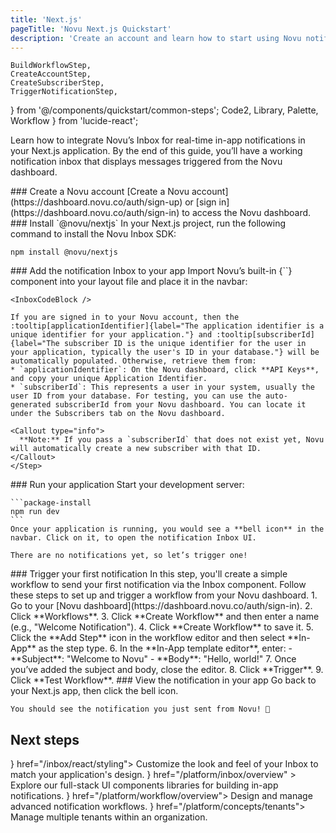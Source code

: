 ```yaml
---
title: 'Next.js'
pageTitle: 'Novu Next.js Quickstart'
description: 'Create an account and learn how to start using Novu notification Inbox in your Next.js application.'
---
```


    BuildWorkflowStep,
    CreateAccountStep,
    CreateSubscriberStep,
    TriggerNotificationStep,
} from '@/components/quickstart/common-steps';
  Code2,
  Library,
  Palette,
  Workflow
} from 'lucide-react';

Learn how to integrate Novu’s Inbox for real-time in-app notifications in your Next.js application. By the end of this guide, you’ll have a working notification inbox that displays messages triggered from the Novu dashboard.

<Steps>
  <Step>
  ### Create a Novu account
    [Create a Novu account](https://dashboard.novu.co/auth/sign-up) or [sign in](https://dashboard.novu.co/auth/sign-in) to access the Novu dashboard.
  </Step>

  <Step>
  ### Install `@novu/nextjs`
  In your Next.js project, run the following command to install the Novu Inbox SDK:
  
  ```package-install
  npm install @novu/nextjs
  ```

  </Step>

  <Step>
  ### Add the notification Inbox to your app
    Import Novu’s built-in <Method href="/platform/inbox/react/components/inbox">{`<Inbox />`}</Method> component into your layout file and place it in the navbar:

    <InboxCodeBlock />

    If you are signed in to your Novu account, then the :tooltip[applicationIdentifier]{label="The application identifier is a unique identifier for your application."} and :tooltip[subscriberId]{label="The subscriber ID is the unique identifier for the user in your application, typically the user's ID in your database."} will be automatically populated. Otherwise, retrieve them from:
    * `applicationIdentifier`: On the Novu dashboard, click **API Keys**, and copy your unique Application Identifier.
    * `subscriberId`: This represents a user in your system, usually the user ID from your database. For testing, you can use the auto-generated subscriberId from your Novu dashboard. You can locate it under the Subscribers tab on the Novu dashboard.

    <Callout type="info">
      **Note:** If you pass a `subscriberId` that does not exist yet, Novu will automatically create a new subscriber with that ID.
    </Callout>
    </Step>
  <Step>
  ### Run your application
    Start your development server:

    ```package-install
    npm run dev
    ```
    Once your application is running, you would see a **bell icon** in the navbar. Click on it, to open the notification Inbox UI.

    There are no notifications yet, so let’s trigger one!

  </Step>

  <Step>
  ### Trigger your first notification
    In this step, you'll create a simple workflow to send your first notification via the Inbox component. Follow these steps to set up and trigger a workflow from your Novu dashboard.
    1. Go to your [Novu dashboard](https://dashboard.novu.co/auth/sign-in).
    2. Click **Workflows**.
    3. Click **Create Workflow** and then enter a name (e.g., "Welcome Notification").
    4. Click **Create Workflow** to save it.
    5. Click the **Add Step** icon in the workflow editor and then select **In-App** as the step type.
    6. In the **In-App template editor**, enter:
        - **Subject**: "Welcome to Novu"
        - **Body**: "Hello, world!"
    7. Once you’ve added the subject and body, close the editor.
    8. Click **Trigger**.
    9. Click **Test Workflow**.

  </Step>

  <Step>
  ###  View the notification in your app
    Go back to your Next.js app, then click the bell icon.

    You should see the notification you just sent from Novu! 🎉

  </Step>

</Steps>

## Next steps

<Cards cols={2}>
  <Card title="Styling" icon={<Palette />} href="/inbox/react/styling">
    Customize the look and feel of your Inbox to match your application's design.
  </Card>
  <Card
    title="Inbox and preferences UI components"
    icon={<Library />}
    href="/platform/inbox/overview"
  >
    Explore our full-stack UI components libraries for building in-app notifications.
  </Card>
  <Card title="Build Workflow" icon={<Workflow />} href="/platform/workflow/overview">
     Design and manage advanced notification workflows.
  </Card>
  <Card title="Multi Tenancy" icon={<Code2 />} href="/platform/concepts/tenants">
    Manage multiple tenants within an organization.
  </Card>
</Cards>
